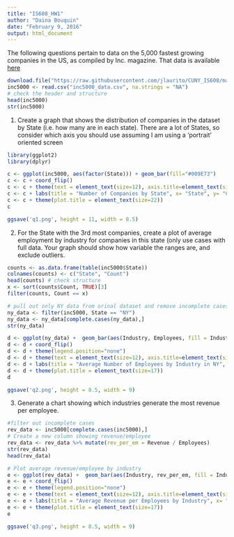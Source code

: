 ```yaml
---
title: "IS608_HW1"
author: "Daina Bouquin"
date: "February 9, 2016"
output: html_document
---
```


The following questions pertain to data on the 5,000 fastest growing companies in the US, as 
compiled by Inc. magazine. That data is available [here](https://github.com/jlaurito/CUNY_IS608/blob/master/lecture1/data/inc5000_data.csv)

```r
download.file("https://raw.githubusercontent.com/jlaurito/CUNY_IS608/master/lecture1/data/inc5000_data.csv", "inc5000_data.csv", method="curl")
inc5000 <- read.csv("inc5000_data.csv", na.strings = "NA")
# check the header and structure
head(inc5000)
str(inc5000)
```

1. Create a graph that shows the distribution of companies in the dataset by State (i.e. how many are in each state). There are a lot of States, so consider which axis you should use assuming I am using a ‘portrait’ oriented screen
```r
library(ggplot2)
library(dplyr)

c <- ggplot(inc5000, aes(factor(State))) + geom_bar(fill="#009E73")
c <- c + coord_flip()
c <- c + theme(text = element_text(size=12), axis.title=element_text(size=14,face="bold")) 
c <- c + labs(title = "Number of Companies by State", x= "State", y= "Count")
c <- c + theme(plot.title = element_text(size=22))
c

ggsave('q1.png', height = 11, width = 8.5)
```

2. For the State with the 3rd most companies, create a plot of average employment by industry for companies in this state (only use cases with full data. Your graph should show how variable the ranges are, and exclude outliers. 
```r
counts <- as.data.frame(table(inc5000$State))
colnames(counts) <- c("State", "Count")
head(counts) # check structure
x <- sort(counts$Count, TRUE)[3] 
filter(counts, Count == x)

# pull out only NY data from orinal dataset and remove incomplete cases
ny_data <- filter(inc5000, State == "NY")
ny_data <- ny_data[complete.cases(ny_data),]
str(ny_data)

d <- ggplot(ny_data) +  geom_bar(aes(Industry, Employees, fill = Industry), position = "dodge", stat = "summary", fun.y = "mean", fill="sky blue")
d <- d + coord_flip()
d <- d + theme(legend.position="none")
d <- d + theme(text = element_text(size=12), axis.title=element_text(size=14,face="bold")) 
d <- d + labs(title = "Average Number of Employees by Industry in NY", x= "Industry", y= "Average Number of Employees")
d <- d + theme(plot.title = element_text(size=17))
d

ggsave('q2.png', height = 8.5, width = 9)
```

3. Generate a chart showing which industries generate the most revenue per employee. 
```r
#filter out incomplete cases
rev_data <- inc5000[complete.cases(inc5000),]
# Create a new column showing revenue/employee
rev_data <- rev_data %>% mutate(rev_per_em = Revenue / Employees)
str(rev_data)
head(rev_data)

# Plot average revenue/employee by industry
e <- ggplot(rev_data) +  geom_bar(aes(Industry, rev_per_em, fill = Industry), position = "dodge", stat = "summary", fun.y = "mean", fill="darkslateblue")
e <- e + coord_flip()
e <- e + theme(legend.position="none")
e <- e + theme(text = element_text(size=12), axis.title=element_text(size=14,face="bold")) 
e <- e + labs(title = "Average Revenue per Employees by Industry", x= "Industry", y= "Average Revenue per Employees")
e <- e + theme(plot.title = element_text(size=17))
e

ggsave('q3.png', height = 8.5, width = 9)
```





